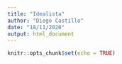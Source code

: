 ```yaml
---
title: "Idealista"
author: "Diego Castillo"
date: "18/11/2020"
output: html_document
---
```


```r
knitr::opts_chunk$set(echo = TRUE)
```


